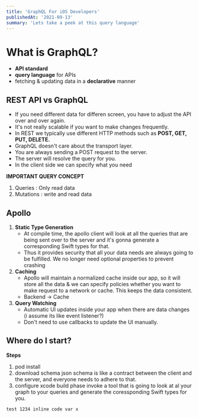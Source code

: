 ```yaml
---
title: 'GraphQL For iOS Developers'
publishedAt: '2021-09-13'
summary: 'Lets take a peek at this query language'
---
```


# What is GraphQL?

- **API standard**
- **query language** for APIs
- fetching & updating data in a **declarative** manner

## REST API vs GraphQL

- If you need different data for differen screen, you have to adjust the API over and over again.
- It's not really scalable if you want to make changes frequently.
- In REST we typically use different HTTP methods such as **POST, GET, PUT, DELETE.**
- GraphQL doesn't care about the transport layer.
- You are always sending a POST request to the server.
- The server will resolve the query for you.
- In the client side we can specify what you need

**IMPORTANT QUERY CONCEPT**
1. Queries : Only read data
2. Mutations : write and read data

## Apollo

1. **Static Type Generation**
    - At compile time, the apollo client will look at all the  queries that are being sent over to the server and it's gonna generate a corresponding Swift types for that.
    - Thus it provides security that all your data needs are always going to be fulfilled. We no longer need optional properties to prevent crashing
2. **Caching**
    - Apollo will maintain a normalized cache inside our app, so it will store all the data & we can specify policies whether you want to make request to a network or cache. This keeps the data consistent.
    - Backend → Cache
3. **Query Watching**
    - Automatic UI updates inside your app  when there are data changes (i assume its like event listener?)
    - Don't need to use callbacks to update the UI manually.

## Where do I start?

**Steps**

1. pod install
2. download schema json
schema is like a contract between the client and the server, and everyone needs to adhere to that.
3. configure xcode build phase
invoke a tool that is going to look at al your graph to your queries and generate the coressponding Swift types for you.

`test 1234 inline code var x`